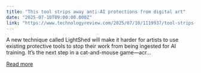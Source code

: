 ```yaml
---
title: "This tool strips away anti-AI protections from digital art"
date: "2025-07-10T09:00:00.000Z"
link: "https://www.technologyreview.com/2025/07/10/1119937/tool-strips-away-anti-ai-protections-from-digital-art/"
---
```


A new technique called LightShed will make it harder for artists to use existing protective tools to stop their work from being ingested for AI training. It’s the next step in a cat-and-mouse game—acr...

[Read more](https://www.technologyreview.com/2025/07/10/1119937/tool-strips-away-anti-ai-protections-from-digital-art/)
